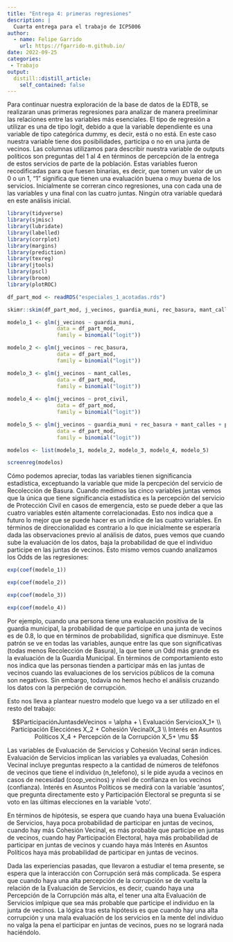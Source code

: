 ```yaml
---
title: "Entrega 4: primeras regresiones"
description: |
  Cuarta entrega para el trabajo de ICP5006
author:
  - name: Felipe Garrido
    url: https://fgarrido-m.github.io/
date: 2022-09-25
categories: 
 - Trabajo
output:
  distill::distill_article:
    self_contained: false
---
```


Para continuar nuestra exploración de la base de datos de la EDTB, se realizaran unas primeras regresiones para analizar de manera preeliminar las relaciones entre las variables más esenciales. El tipo de regresión a utilizar es una de tipo logit, debido a que la variable dependiente es una variable de tipo categórica dummy, es decir, está o no está. En este caso nuestra variable tiene dos posibilidades, participa o no en una junta de vecinos. Las columnas utilizamos para describir nuestra variable de outputs políticos son preguntas del 1 al 4 en términos de percepción de la entrega de estos servicios de parte de la población. Estas variables fueron recodificadas para que fuesen binarias, es decir, que tomen un valor de un 0 o un 1, "1" significa que tienen una evaluación buena o muy buena de los servicios. Inicialmente se correran cinco regresiones, una con cada una de las variables y una final con las cuatro juntas. Ningún otra variable quedará en este análisis inicial.

```r
library(tidyverse)
library(sjmisc)
library(lubridate)
library(labelled)
library(corrplot)
library(margins)
library(prediction)
library(texreg)
library(jtools)
library(pscl)
library(broom)
library(plotROC)
```

```r
df_part_mod <- readRDS("especiales_1_acotadas.rds")

skimr::skim(df_part_mod, j_vecinos, guardia_muni, rec_basura, mant_calles, prot_civil)

```

```r
modelo_1 <- glm(j_vecinos ~ guardia_muni, 
                data = df_part_mod,
                family = binomial("logit"))

modelo_2 <- glm(j_vecinos ~ rec_basura, 
                data = df_part_mod,
                family = binomial("logit"))

modelo_3 <- glm(j_vecinos ~ mant_calles, 
                data = df_part_mod,
                family = binomial("logit"))
                
modelo_4 <- glm(j_vecinos ~ prot_civil, 
                data = df_part_mod,
                family = binomial("logit"))

modelo_5 <- glm(j_vecinos ~ guardia_muni + rec_basura + mant_calles + prot_civil, 
                data = df_part_mod,
                family = binomial("logit"))

modelos <- list(modelo_1, modelo_2, modelo_3, modelo_4, modelo_5)
```

```r
screenreg(modelos)
```

Cómo podemos apreciar, todas las variables tienen significancia estadística, exceptuando la variable que mide la percpeción del servicio de Recolección de Basura. Cuando medimos las cinco variables juntas vemos que la única que tiene significancia estadística es la percepción del servicio de Protección Civil en casos de emergencia, esto se puede deber a que las cuatro variables estén altamente correlacionadas. Esto nos indica que a futuro lo mejor que se puede hacer es un índice de las cuatro variables. En términos de direccionalidad es contrario a lo que inicialmente se esperaría dada las observaciones previo al análisis de datos, pues vemos que cuando sube la evaluación de los datos, baja la probabilidad de que el individuo participe en las juntas de vecinos. Esto mismo vemos cuando analizamos los Odds de las regresiones:

```r
exp(coef(modelo_1))

exp(coef(modelo_2))

exp(coef(modelo_3))

exp(coef(modelo_4))
```

Por ejemplo, cuando una persona tiene una evaluación positiva de la guardia municipal, la probabilidad de que participe en una junta de vecinos es de 0.8, lo que en términos de probabilidad, significa que disminuye. Este patrón se ve en todas las variables, aunque entre las que son significativas (todas menos Recolección de Basura), la que tiene un Odd más grande es la evaluación de la Guardia Municipal. En términos de comportamiento esto nos indica que las personas tienden a participar más en las juntas de vecinos cuando las evaluaciones de los servicios públicos de la comuna son negativos. Sin embargo, todavía no hemos hecho el análisis cruzando los datos con la perpeción de corrupción. 

Esto nos lleva a plantear nuestro modelo que luego va a ser utilizado en el resto del trabajo:

$$ParticipaciónJuntasdeVecinos = \alpha + \ Evaluación ServiciosX_1+ \\ Participación Elecciónes X_2 + Cohesión VecinalX_3 \\ Interés en Asuntos Políticos X_4 + Percepción de la Corrupción X_5+  \mu  $$

Las variables de Evaluación de Servicios y  Cohesión Vecinal serán índices. Evaluación de Servicios implican las variables ya evaluadas, Cohesión Vecinal incluye preguntas respecto a la cantidad de números de teléfonos de vecinos que tiene el individuo (n_telefono), si le pide ayuda a vecinos en casos de necesidad (coop_vecinos) y nivel de confianza en los vecinos (confianza). Interés en Asuntos Políticos se medirá con la variable 'asuntos', que pregunta directamente esto y Participación Electoral se pregunta si se voto en las últimas elecciones en la variable 'voto'.

En términos de hipótesis, se espera que cuando haya una buena Evaluación de Servicios, haya poca probabilidad de participar en juntas de vecinos, cuando hay más Cohesión Vecinal, es más probable que participe en juntas de vecinos, cuando hay Participación Electoral, haya más probabilidad de participar en juntas de vecinos y cuando haya más Interés en Asuntos Políticos haya más probabilidad de participar en juntas de vecinos.

Dada las experiencias pasadas, que llevaron a estudiar el tema presente, se espera que la interacción con Corrupción será más complicada. Se espera que cuando haya una alta percepción de la corrupción se de vuelta la relación de la Evaluación de Servicios, es decir, cuando haya una Percepción de la Corrupción más alta, el tener una alta Evaluación de Servicios imlpique que sea más probable que participe el individuo en la junta de vecinos. La lógica tras esta hipótesis es que cuando hay una alta corrupción y una mala evaluación de los servicios en la mente del individuo no valga la pena el participar en juntas de vecinos, pues no se logrará nada haciéndolo. 
